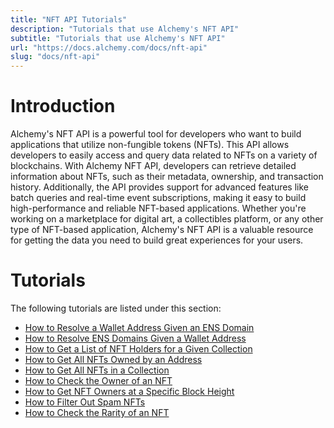 ```yaml
---
title: "NFT API Tutorials"
description: "Tutorials that use Alchemy's NFT API"
subtitle: "Tutorials that use Alchemy's NFT API"
url: "https://docs.alchemy.com/docs/nft-api"
slug: "docs/nft-api"
---
```


# Introduction

Alchemy's NFT API is a powerful tool for developers who want to build applications that utilize non-fungible tokens (NFTs). This API allows developers to easily access and query data related to NFTs on a variety of blockchains. With Alchemy NFT API, developers can retrieve detailed information about NFTs, such as their metadata, ownership, and transaction history. Additionally, the API provides support for advanced features like batch queries and real-time event subscriptions, making it easy to build high-performance and reliable NFT-based applications. Whether you're working on a marketplace for digital art, a collectibles platform, or any other type of NFT-based application, Alchemy's NFT API is a valuable resource for getting the data you need to build great experiences for your users.

# Tutorials

The following tutorials are listed under this section:

* [How to Resolve a Wallet Address Given an ENS Domain](/docs/how-to-resolve-ewallet-given-ens)
* [How to Resolve ENS Domains Given a Wallet Address](/docs/how-to-resolve-ens-domains-given-a-wallet-address)
* [How to Get a List of NFT Holders for a Given Collection](/docs/how-to-get-a-list-of-nft-holders-for-a-given-collection)
* [How to Get All NFTs Owned by an Address](/docs/how-to-get-all-nfts-owned-by-an-address)
* [How to Get All NFTs in a Collection](/docs/how-to-get-all-nfts-in-a-collection)
* [How to Check the Owner of an NFT](/docs/how-to-check-the-owner-of-an-nft)
* [How to Get NFT Owners at a Specific Block Height](/docs/how-to-get-nft-owners-at-a-specific-block-height)
* [How to Filter Out Spam NFTs](/docs/how-to-filter-out-spam-nfts)
* [How to Check the Rarity of an NFT](/docs/how-to-check-the-rarity-of-an-nft)
